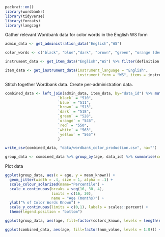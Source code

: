 ```r
packrat::on()
library(wordbankr)
library(tidyverse)
library(forcats)
library(langcog)
```

Gather relevant Wordbank data for color words in the English WS form
```r

admin_data <- get_administration_data("English","WS")

color_words <- c("black", "blue","dark", "brown", "green", "orange (description)", "red", "white", "yellow")

instrument_data <- get_item_data("English","WS") %>% filter(definition %in% color_words)

item_data <- get_instrument_data(instrument_language = "English",
                                 instrument_form = "WS", items = instrument_data$item_id)

```


Stitch together Wordbank data. Create per-administration data.
```r

combined_data <- left_join(admin_data, item_data, by="data_id") %>% mutate(num_value = ifelse(value == "produces", 1, 0), num_item_id = as.character(num_item_id), color = fct_collapse(num_item_id, 
                        `black` = "510", 
                        `blue` = "511", 
                        `brown` = "513",
                        `dark` = "518",
                        `green` = "528", 
                        `orange` = "546", 
                        `red` = "550", 
                        `white` = "563", 
                        `yellow` = "565")
                        )

write_csv(combined_data, "data/wordbank_color_production.csv", na="")

group_data <- combined_data %>% group_by(age, data_id) %>% summarise(colors_known = sum(num_value), all_words = n(), mean_known = sum(num_value)/(n()-1))


```


Plot data
```r

ggplot(group_data, aes(x = age, y = mean_known)) +
  geom_jitter(width = .4, size = 1, alpha = .1) +
  scale_colour_solarized(name="Percentile") +
  scale_x_continuous(breaks = seq(16, 30, 4),
                     limits = c(16, 30),
                     name = "Age (months)") +
  ylab("% of Color Words Known") +
  scale_y_continuous(limits = c(0,1), labels = scales::percent) + 
  theme(legend.position = "bottom")

ggplot(group_data, aes(age, fill=factor(colors_known, levels = length(unique(colors_known)):0))) + geom_bar(position = "fill", width=0.9) + scale_y_continuous(breaks = seq(0,1,0.25), labels = scales::percent) + scale_colour_solarized(name="# of Colors Known") + labs(fill = "# of Colors Known", y = "Proportion of Population", x = "Age (months)") + theme(legend.position = "bottom")

ggplot(combined_data, aes(age, fill=factor(num_value, levels = 1:0))) + geom_bar(position = "fill", width=0.9) + facet_wrap(~color)+ scale_y_continuous(breaks = seq(0,1,0.25), labels = scales::percent) + scale_colour_solarized(name="# of Colors Known") + labs(fill = "# of Colors Known", y = "Proportion of Population", x = "Age (months)") + theme(legend.position = "bottom")


```


